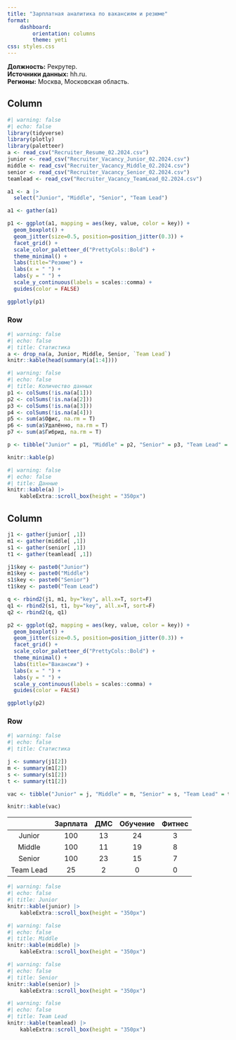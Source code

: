 ```yaml
---
title: "Зарплатная аналитика по вакансиям и резюме"
format: 
    dashboard:
        orientation: columns
        theme: yeti
css: styles.css
---
```


**Должность:** Рекрутер. \
**Источники данных:** hh.ru. \
**Регионы:** Москва, Московская область.

## Column

```r
#| warning: false
#| echo: false
library(tidyverse)
library(plotly)
library(paletteer)
a <- read_csv("Recruiter_Resume_02.2024.csv")
junior <- read_csv("Recruiter_Vacancy_Junior_02.2024.csv")
middle <- read_csv("Recruiter_Vacancy_Middle_02.2024.csv")
senior <- read_csv("Recruiter_Vacancy_Senior_02.2024.csv")
teamlead <- read_csv("Recruiter_Vacancy_TeamLead_02.2024.csv")
```

```r
a1 <- a |> 
  select("Junior", "Middle", "Senior", "Team Lead")

a1 <- gather(a1)

p1 <- ggplot(a1, mapping = aes(key, value, color = key)) +
  geom_boxplot() +
  geom_jitter(size=0.5, position=position_jitter(0.3)) +
  facet_grid() +
  scale_color_paletteer_d("PrettyCols::Bold") +
  theme_minimal() +
  labs(title="Резюме") +
  labs(x = " ") +
  labs(y = " ") +
  scale_y_continuous(labels = scales::comma) +
  guides(color = FALSE)

ggplotly(p1)

```

### Row {.tabset}

```r
#| warning: false
#| echo: false
#| title: Статистика
a <- drop_na(a, Junior, Middle, Senior, `Team Lead`)
knitr::kable(head(summary(a[1:4])))
```

```r
#| warning: false
#| echo: false
#| title: Количество данных
p1 <- colSums(!is.na(a[1]))
p2 <- colSums(!is.na(a[2]))
p3 <- colSums(!is.na(a[3]))
p4 <- colSums(!is.na(a[4]))
p5 <- sum(a$Офис, na.rm = T)
p6 <- sum(a$Удалённо, na.rm = T)
p7 <- sum(a$Гибрид, na.rm = T)

p <- tibble("Junior" = p1, "Middle" = p2, "Senior" = p3, "Team Lead" = p4, "Офис" = p5, "Удалённо" = p6, "Гибрид" = p7)

knitr::kable(p)
```

```r
#| warning: false
#| echo: false
#| title: Данные
knitr::kable(a) |>
    kableExtra::scroll_box(height = "350px")
```

## Column

```r

j1 <- gather(junior[ ,1])
m1 <- gather(middle[ ,1])
s1 <- gather(senior[ ,1])
t1 <- gather(teamlead[ ,1])

j1$key <- paste0("Junior")
m1$key <- paste0("Middle")
s1$key <- paste0("Senior")
t1$key <- paste0("Team Lead")

q <- rbind2(j1, m1, by="key", all.x=T, sort=F)
q1 <- rbind2(s1, t1, by="key", all.x=T, sort=F)
q2 <- rbind2(q, q1)

p2 <- ggplot(q2, mapping = aes(key, value, color = key)) +
  geom_boxplot() +
  geom_jitter(size=0.5, position=position_jitter(0.3)) +
  facet_grid() +
  scale_color_paletteer_d("PrettyCols::Bold") +
  theme_minimal() +
  labs(title="Вакансии") +
  labs(x = " ") +
  labs(y = " ") +
  scale_y_continuous(labels = scales::comma) +
  guides(color = FALSE)

ggplotly(p2)

```

### Row {.tabset}

```r
#| warning: false
#| echo: false
#| title: Статистика

j <- summary(j1[2])
m <- summary(m1[2])
s <- summary(s1[2])
t <- summary(t1[2])

vac <- tibble("Junior" = j, "Middle" = m, "Senior" = s, "Team Lead" = t)

knitr::kable(vac)
```

::: {.card title="Количество данных"}

|    | Зарплата | ДМС | Обучение | Фитнес |
|:--:|:--------:|:---:|:--------:|:------:|
| Junior| 100 | 13 | 24 | 3 |
| Middle | 100 | 11 | 19 | 8 |
| Senior | 100 | 23 | 15 | 7 |
| Team Lead | 25 | 2 | 0 | 0 |

:::

```r
#| warning: false
#| echo: false
#| title: Junior
knitr::kable(junior) |>
    kableExtra::scroll_box(height = "350px")
```

```r
#| warning: false
#| echo: false
#| title: Middle
knitr::kable(middle) |>
    kableExtra::scroll_box(height = "350px")
```

```r
#| warning: false
#| echo: false
#| title: Senior
knitr::kable(senior) |>
    kableExtra::scroll_box(height = "350px")
```

```r
#| warning: false
#| echo: false
#| title: Team Lead
knitr::kable(teamlead) |>
    kableExtra::scroll_box(height = "350px")
```
